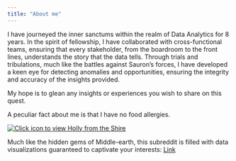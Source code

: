 ```yaml
---
title: "About me"
---
```


I have journeyed the inner sanctums within the realm of Data Analytics for 8 years. In the spirit of fellowship, I have collaborated with cross-functional teams, ensuring that every stakeholder, from the boardroom to the front lines, understands the story that the data tells. Through trials and tribulations, much like the battles against Sauron's forces, I have developed a keen eye for detecting anomalies and opportunities, ensuring the integrity and accuracy of the insights provided.

My hope is to glean any insights or experiences you wish to share on this quest.

A peculiar fact about me is that I have no food allergies.

[![Click icon to view Holly from the Shire](IMG_1590_Original.jpg)](https://github.com/holly-milazzo/HollyMilazzo-P2-portfolio/blob/aeae00a859b554c73f77d397768ce91ddd166e7e/IMG_1590_Original.jpg)

Much like the hidden gems of Middle-earth, this subreddit is filled with data visualizations guaranteed to captivate your interests: [Link](https://www.reddit.com/r/dataisbeautiful/)
